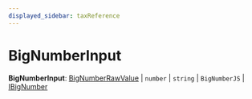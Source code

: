 ```yaml
---
displayed_sidebar: taxReference
---
```



# BigNumberInput

 **BigNumberInput**: [BigNumberRawValue](../tax.BigNumberRawValue/page.mdx) \| `number` \| `string` \| `BigNumberJS` \| [IBigNumber](../../interfaces/tax.IBigNumber/page.mdx)
